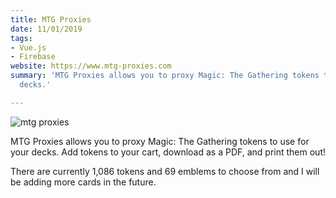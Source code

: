 ```yaml
---
title: MTG Proxies
date: 11/01/2019
tags:
- Vue.js
- Firebase
website: https://www.mtg-proxies.com
summary: 'MTG Proxies allows you to proxy Magic: The Gathering tokens to use for your
  decks.'

---
```

![mtg proxies](../uploads/mtg-proxies.jpg)

MTG Proxies allows you to proxy Magic: The Gathering tokens to use for your decks. Add tokens to your cart, download as a PDF, and print them out!	

There are currently 1,086 tokens and 69 emblems to choose from and I will be adding more cards in the future.